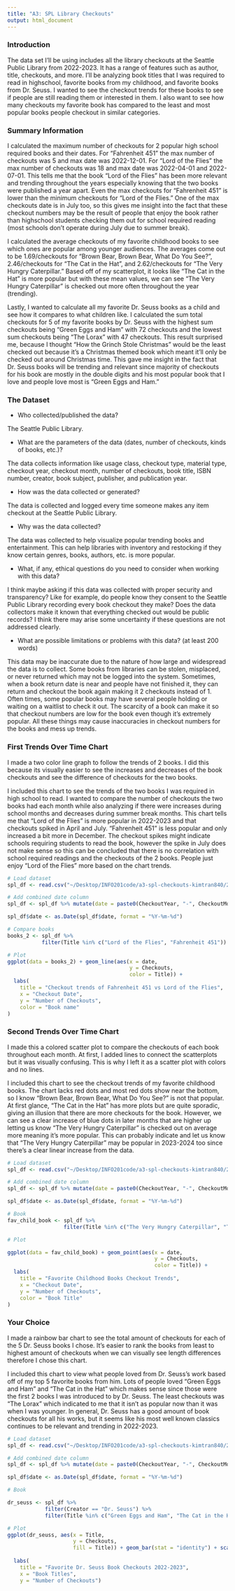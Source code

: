 ```yaml
---
title: "A3: SPL Library Checkouts"
output: html_document
---
```


### Introduction

The data set I'll be using includes all the library checkouts at the Seattle Public Library from 2022-2023. It has a range of features such as author, title, checkouts, and more. I'll be analyzing book titles that I was required to read in highschool, favorite books from my childhood, and favorite books from Dr. Seuss. I wanted to see the checkout trends for these books to see if people are still reading them or interested in them. I also want to see how many checkouts my favorite book has compared to the least and most popular books people checkout in similar categories.

### Summary Information

I calculated the maximum number of checkouts for 2 popular high school required books and their dates. For "Fahrenheit 451" the max number of checkouts was 5 and max date was 2022-12-01. For "Lord of the Flies" the max number of checkouts was 18 and max date was 2022-04-01 and 2022-07-01. This tells me that the book "Lord of the Flies" has been more relevant and trending throughout the years especially knowing that the two books were published a year apart. Even the max checkouts for "Fahrenheit 451" is lower than the minimum checkouts for "Lord of the Flies." One of the max checkouts date is in July too, so this gives me insight into the fact that these checkout numbers may be the result of people that enjoy the book rather than highschool students checking them out for school required reading (most schools don't operate during July due to summer break). 

I calculated the average checkouts of my favorite childhood books to see which ones are popular among younger audiences. The averages come out to be 1.69/checkouts for "Brown Bear, Brown Bear, What Do You See?", 2.46/checkouts for "The Cat in the Hat", and 2.62/checkouts for "The Very Hungry Caterpillar." Based off of my scatterplot, it looks like "The Cat in the Hat" is more popular but with these mean values, we can see "The Very Hungry Caterpillar" is checked out more often throughout the year (trending).

Lastly, I wanted to calculate all my favorite Dr. Seuss books as a child and see how it compares to what children like. I calculated the sum total checkouts for 5 of my favorite books by Dr. Seuss with the highest sum checkouts being "Green Eggs and Ham" with 72 checkouts and the lowest sum checkouts being "The Lorax" with 47 checkouts. This result surprised me, because I thought "How the Grinch Stole Christmas" would be the least checked out because it's a Christmas themed book which meant it'll only be checked out around Christmas time. This gave me insight in the fact that Dr. Seuss books will be trending and relevant since majority of checkouts for his book are mostly in the double digits and his most popular book that I love and people love most is "Green Eggs and Ham." 

### The Dataset

- Who collected/published the data?  

The Seattle Public Library. 

- What are the parameters of the data (dates, number of checkouts, kinds of books, etc.)?

The data collects information like usage class, checkout type, material type, checkout year, checkout month, number of checkouts, book title, ISBN number, creator, book subject, publisher, and publication year. 

- How was the data collected or generated?  

The data is collected and logged every time someone makes any item checkout at the Seattle Public Library.

- Why was the data collected?  

The data was collected to help visualize popular trending books and entertainment. This can help libraries with inventory and restocking if they know certain genres, books, authors, etc. is more popular. 

- What, if any, ethical questions do you need to consider when working with this data?  

I think maybe asking if this data was collected with proper security and transparency?  Like for example, do people know they consent to the Seattle Public Library recording every book checkout they make? Does the data collectors make it known that everything checked out would be public records? I think there may arise some uncertainty if these questions are not addressed clearly. 

- What are possible limitations or problems with this data? (at least 200 words)

This data may be inaccurate due to the nature of how large and widespread the data is to collect. Some books from libraries can be stolen, misplaced, or never returned which may not be logged into the system. Sometimes, when a book return date is near and people have not finished it, they can return and checkout the book again making it 2 checkouts instead of 1. Often times, some popular books may have several people holding or waiting on a waitlist to check it out. The scarcity of a book can make it so that checkout numbers are low for the book even though it's extremely popular. All these things may cause inaccuracies in checkout numbers for the books and mess up trends. 

### First Trends Over Time Chart

I made a two color line graph to follow the trends of 2 books. I did this because its visually easier to see the increases and decreases of the book checkouts and see the difference of checkouts for the two books. 

I included this chart to see the trends of the two books I was required in high school to read. I wanted to compare the number of checkouts the two books had each month while also analyzing if there were increases during school months and decreases during summer break months. This chart tells me that "Lord of the Flies" is more popular in 2022-2023 and that checkouts spiked in April and July. "Fahrenheit 451" is less popular and only increased a bit more in December. The checkout spikes might indicate schools requiring students to read the book, however the spike in July does not make sense so this can be concluded that there is no correlation with school required readings and the checkouts of the 2 books. People just enjoy "Lord of the Flies" more based on the chart trends. 


``````r
# Load dataset
spl_df <- read.csv("~/Desktop/INFO201code/a3-spl-checkouts-kimtran840/2022-2023-All-Checkouts-SPL-Data.csv", stringsAsFactors = FALSE)

# Add combined date column
spl_df <- spl_df %>% mutate(date = paste0(CheckoutYear, "-", CheckoutMonth,  "-01" ))

spl_df$date <- as.Date(spl_df$date, format = "%Y-%m-%d")

# Compare books
books_2 <- spl_df %>%
           filter(Title %in% c("Lord of the Flies", "Fahrenheit 451")) 

# Plot
ggplot(data = books_2) + geom_line(aes(x = date,
                                       y = Checkouts,
                                       color = Title)) +
  labs(
    title = "Checkout trends of Fahrenheit 451 vs Lord of the Flies",
    x = "Checkout Date",
    y = "Number of Checkouts",
    color = "Book name"
)
``````

### Second Trends Over Time Chart

I made this a colored scatter plot to compare the checkouts of each book throughout each month. At first, I added lines to connect the scatterplots but it was visually confusing. This is why I left it as a scatter plot with colors and no lines. 

I included this chart to see the checkout trends of my favorite childhood books. The chart lacks red dots and most red dots show near the bottom, so I know "Brown Bear, Brown Bear, What Do You See?" is not that popular. At first glance, "The Cat in the Hat" has more plots but are quite sporadic, giving an illusion that there are more checkouts for the book. However, we can see a clear increase of blue dots in later months that are higher up letting us know "The Very Hungry Caterpillar" is checked out on average more meaning it's more popular. This can probably indicate and let us know that "The Very Hungry Caterpillar" may be popular in 2023-2024 too since there's a clear linear increase from the data. 


``````r
# Load dataset
spl_df <- read.csv("~/Desktop/INFO201code/a3-spl-checkouts-kimtran840/2022-2023-All-Checkouts-SPL-Data.csv", stringsAsFactors = FALSE)

# Add combined date column
spl_df <- spl_df %>% mutate(date = paste0(CheckoutYear, "-", CheckoutMonth,  "-01" ))

spl_df$date <- as.Date(spl_df$date, format = "%Y-%m-%d")

# Book
fav_child_book <- spl_df %>%
                  filter(Title %in% c("The Very Hungry Caterpillar", "The Cat in the Hat", "Charlotte's Web", "Brown Bear, Brown Bear, What Do You See?")) 

# Plot

ggplot(data = fav_child_book) + geom_point(aes(x = date,
                                               y = Checkouts, 
                                               color = Title)) +
  labs(
    title = "Favorite Childhood Books Checkout Trends",
    x = "Checkout Date",
    y = "Number of Checkouts",
    color = "Book Title"
)
``````

### Your Choice
I made a rainbow bar chart to see the total amount of checkouts for each of the 5 Dr. Seuss books I chose. It's easier to rank the books from least to highest amount of checkouts when we can visually see length differences therefore I chose this chart.

I included this chart to view what people loved from Dr. Seuss's work based off of my top 5 favorite books from him. Lots of people loved "Green Eggs and Ham" and "The Cat in the Hat" which makes sense since those were the first 2 books I was introduced to by Dr. Seuss. The least checkouts was "The Lorax" which indicated to me that it isn't as popular now than it was when I was younger. In general, Dr. Seuss has a good amount of book checkouts for all his works, but it seems like his most well known classics continues to be relevant and trending in 2022-2023.  

``````r
# Load dataset
spl_df <- read.csv("~/Desktop/INFO201code/a3-spl-checkouts-kimtran840/2022-2023-All-Checkouts-SPL-Data.csv", stringsAsFactors = FALSE)

# Add combined date column
spl_df <- spl_df %>% mutate(date = paste0(CheckoutYear, "-", CheckoutMonth,  "-01" ))

spl_df$date <- as.Date(spl_df$date, format = "%Y-%m-%d")

# Book

dr_seuss <- spl_df %>%
            filter(Creator == "Dr. Seuss") %>%
            filter(Title %in% c("Green Eggs and Ham", "The Cat in the Hat", "How the Grinch Stole Christmas", "The Lorax", "One Fish Two Fish Red Fish Blue Fish"))

# Plot
ggplot(dr_seuss, aes(x = Title,
                     y = Checkouts,
                     fill = Title)) + geom_bar(stat = "identity") + scale_fill_manual(values=c("red", "orange", "yellow", "green", "blue")) + 
  
  labs(
    title = "Favorite Dr. Seuss Book Checkouts 2022-2023",
    x = "Book Titles",
    y = "Number of Checkouts")
``````


